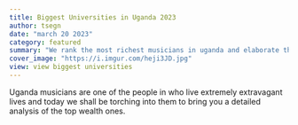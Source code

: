 ```yaml
---
title: Biggest Universities in Uganda 2023
author: tsegn
date: "march 20 2023"
category: featured
summary: "We rank the most richest musicians in uganda and elaborate their wealth in greater length"
cover_image: "https://i.imgur.com/heji3JD.jpg"
view: view biggest universities
---
```


Uganda musicians are one of the people in who live extremely extravagant lives and today we shall be torching into them to bring you a detailed analysis of the top wealth ones.
